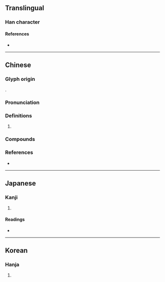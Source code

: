 {{character info}}
==Translingual==

===Han character===
{{Han char|rn=46|rad=山|as=04|sn=7|four=21740|canj=UMVH|ids=⿰山牙}}

====References====
* {{Han ref|kx=0308.110|dkj=07921|dj=0607.300|hdz=10763.010|uh=5C88|ud=23688|bh=CAC2|bd=51906}}

----

==Chinese==
{{zh-forms}}

===Glyph origin===
{{Han etym}}
{{Han compound|山|牙|c1=s|c2=p|t1=mountain|ls=psc}}.

===Pronunciation===
{{zh-pron
|m=yá
|c=haa1,ngaa4
|mc=y
|oc=y
|cat=
}}

===Definitions===
{{zh-hanzi}}

# {{zh-only|嵖岈}}

===Compounds===
{{zh-der|嵖岈}}

===References===
* {{R:yue:mfccd}}

----

==Japanese==

===Kanji===
{{ja-kanji|grade=|rs=山04}}

# {{rfdef|ja|sort=山04}}

====Readings====
* {{ja-readings|on=[[か]] (ka)|kun=[[こだま]] (kodama)}}

----

==Korean==

===Hanja===
{{ko-hanja|hangeul=하|rv=ha|mr=ha}}

# {{rfdef|ko|sort=山04}}